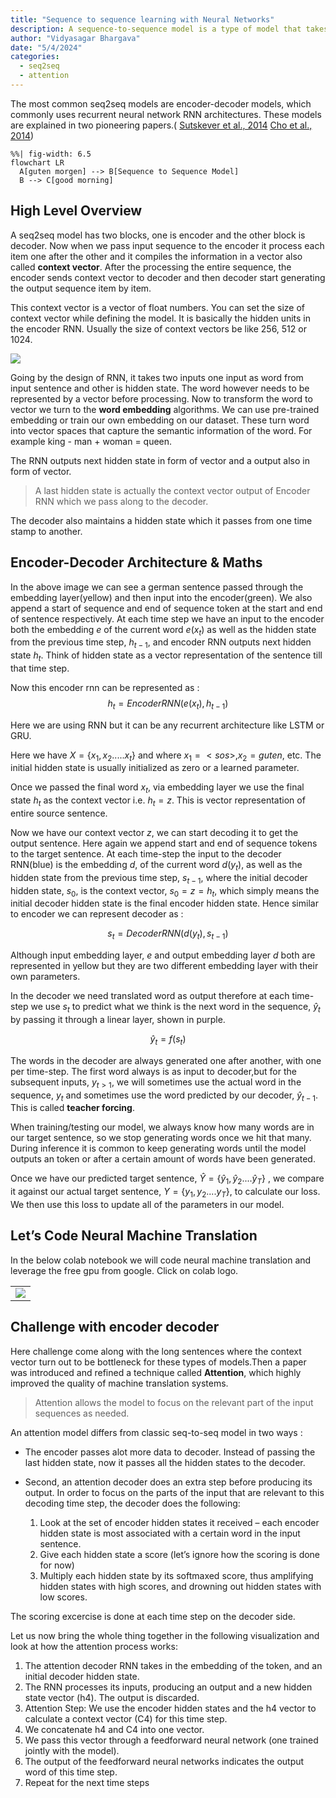 ```yaml
---
title: "Sequence to sequence learning with Neural Networks"
description: A sequence-to-sequence model is a type of model that takes input sequence of items like letter, words, images etc. and outputs another sequence of items. These types of models achieved lot of success in tasks like language translation, text summarization and image captioning.
author: "Vidyasagar Bhargava"
date: "5/4/2024"
categories:
  - seq2seq
  - attention
---
```


The most common seq2seq models are encoder-decoder models, which commonly uses recurrent neural network RNN architectures. These models are explained in two pioneering papers.( [Sutskever et al., 2014](https://proceedings.neurips.cc/paper_files/paper/2014/file/a14ac55a4f27472c5d894ec1c3c743d2-Paper.pdf) [Cho et al., 2014](https://emnlp2014.org/papers/pdf/EMNLP2014179.pdf))

```mermaid
%%| fig-width: 6.5
flowchart LR
  A[guten morgen] --> B[Sequence to Sequence Model]
  B --> C[good morning] 
```

## High Level Overview

A seq2seq model has two blocks, one is encoder and the other block is decoder. Now when we pass input sequence to the encoder it process each item one after the other and it compiles the information in a vector also called **context vector**. After the processing the entire sequence, the encoder sends context vector to decoder and then decoder start generating the output sequence item by item.

::: callout-note
This context vector is a vector of float numbers. You can set the size of context vector while defining the model. It is basically the hidden units in the encoder RNN. Usually the size of context vectors be like 256, 512 or 1024.
:::

![](images/paste-2.png){fig-align="center"}

Going by the design of RNN, it takes two inputs one input as word from input sentence and other is hidden state. The word however needs to be represented by a vector before processing. Now to transform the word to vector we turn to the **word embedding** algorithms. We can use pre-trained embedding or train our own embedding on our dataset. These turn word into vector spaces that capture the semantic information of the word. For example king - man + woman = queen.

The RNN outputs next hidden state in form of vector and a output also in form of vector.

> A last hidden state is actually the context vector output of Encoder RNN which we pass along to the decoder.

The decoder also maintains a hidden state which it passes from one time stamp to another.

## Encoder-Decoder Architecture & Maths

In the above image we can see a german sentence passed through the embedding layer(yellow) and then input into the encoder(green). We also append a start of sequence <sos> and end of sequence <eos> token at the start and end of sentence respectively. At each time step we have an input to the encoder both the embedding $e$ of the current word $e(x_{t})$ as well as the hidden state from the previous time step, $h_{t-1}$, and encoder RNN outputs next hidden state $h_{t}$. Think of hidden state as a vector representation of the sentence till that time step.

Now this encoder rnn can be represented as : 
$$
h_{t} = EncoderRNN(e(x_{t}), h_{t-1  })
$$

::: callout-note
Here we are using RNN but it can be any recurrent architecture like LSTM or GRU.
:::

Here we have $X = \{x_{1},x_{2}.....x_{t}\}$ and where $x_{1} = <sos>, x_{2} = guten$, etc. The initial hidden state is usually initialized as zero or a learned parameter.

Once we passed the final word $x_{t}$, via embedding layer we use the final state $h_{t}$ as the context vector i.e. $h_{t}=z$. This is vector representation of entire source sentence.

Now we have our context vector $z$, we can start decoding it to get the output sentence. Here again we append start and end of sequence tokens to the target sentence. At each time-step the input to the decoder RNN(blue) is the embedding $d$, of the current word $d(y_{t})$, as well as the hidden state from the previous time step, $s_{t-1}$, where the initial decoder hidden state, $s_{0}$, is the context vector, $s_{0} = z = h_{t}$, which simply means the initial decoder hidden state is the final encoder hidden state. Hence similar to encoder we can represent decoder as :

$$
s_{t} = DecoderRNN(d(y_{t}), s_{t-1})
$$

::: callout-note
Although input embedding layer, $e$ and output embedding layer $d$ both are represented in yellow but they are two different embedding layer with their own parameters.
:::

In the decoder we need translated word as output therefore at each time-step we use $s_{t}$ to predict what we think is the next word in the sequence, $\hat{y}_{t}$ by passing it through a linear layer, shown in purple.

$$
\hat{y}_{t} = f(s_{t})
$$

The words in the decoder are always generated one after another, with one per time-step. The first word always is <sos> as input to decoder,but for the subsequent inputs, $y_{t>1}$, we will sometimes use the actual word in the sequence, $y_{t}$ and sometimes use the word predicted by our decoder, $\hat{y}_{t-1}$. This is called **teacher forcing**.

When training/testing our model, we always know how many words are in our target sentence, so we stop generating words once we hit that many. During inference it is common to keep generating words until the model outputs an <eos> token or after a certain amount of words have been generated.

Once we have our predicted target sentence, $\hat{Y} = \{\hat{y}_{1},\hat{y}_{2}....\hat{y}_{T}   \}$ , we compare it against our actual target sentence, $Y = \{y_{1},y_{2}....y_{T}   \}$, to calculate our loss. We then use this loss to update all of the parameters in our model.

## Let's Code Neural Machine Translation

In the below colab notebook we will code neural machine translation and leverage the free gpu from google. Click on colab logo.

<table align="rights">
  <td align="center"><a target="_blank" href="https://colab.research.google.com/drive/1h1Tp4swRd3Vmnfx5I4WeakSrIReZsUax#scrollTo=-Or0LmaZMh91">
        <img src="https://i.ibb.co/2P3SLwK/colab.png"  style="padding-bottom:0.2px;" /></a></td>
</table>





## Challenge with encoder decoder

Here challenge come along with the long sentences where the context vector turn out to be bottleneck for these types of models.Then a paper was introduced and refined a technique called **Attention**, which highly improved the quality of machine translation systems.

> Attention allows the model to focus on the relevant part of the input sequences as needed.

An attention model differs from classic seq-to-seq model in two ways :

-   The encoder passes alot more data to decoder. Instead of passing the last hidden state, now it passes all the hidden states to the decoder.

-   Second, an attention decoder does an extra step before producing its output. In order to focus on the parts of the input that are relevant to this decoding time step, the decoder does the following:

    1.  Look at the set of encoder hidden states it received – each encoder hidden state is most associated with a certain word in the input sentence.\
    2.  Give each hidden state a score (let’s ignore how the scoring is done for now)\
    3.  Multiply each hidden state by its softmaxed score, thus amplifying hidden states with high scores, and drowning out hidden states with low scores.

The scoring excercise is done at each time step on the decoder side.

Let us now bring the whole thing together in the following visualization and look at how the attention process works:

1.  The attention decoder RNN takes in the embedding of the <END> token, and an initial decoder hidden state.\
2.  The RNN processes its inputs, producing an output and a new hidden state vector (h4). The output is discarded.\
3.  Attention Step: We use the encoder hidden states and the h4 vector to calculate a context vector (C4) for this time step.\
4.  We concatenate h4 and C4 into one vector.\
5.  We pass this vector through a feedforward neural network (one trained jointly with the model).\
6.  The output of the feedforward neural networks indicates the output word of this time step.\
7.  Repeat for the next time steps